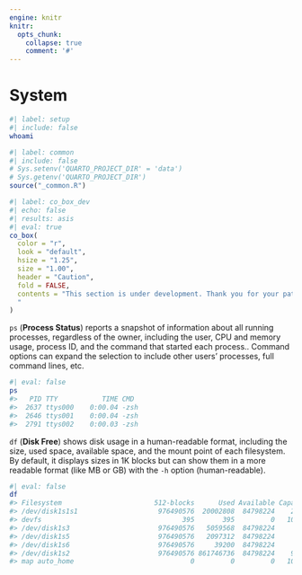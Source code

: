 ```yaml
---
engine: knitr
knitr:
  opts_chunk: 
    collapse: true
    comment: '#'
---
```


# System {#sec-sys}

```bash
#| label: setup
#| include: false
whoami
```


```r
#| label: common
#| include: false
# Sys.setenv('QUARTO_PROJECT_DIR' = 'data')
# Sys.getenv('QUARTO_PROJECT_DIR')
source("_common.R")
```


```r
#| label: co_box_dev
#| echo: false
#| results: asis
#| eval: true
co_box(
  color = "r",
  look = "default", 
  hsize = "1.25", 
  size = "1.00", 
  header = "Caution", 
  fold = FALSE,
  contents = "This section is under development. Thank you for your patience.
  "
)
```

<!-- **System Monitoring**: `top`, `htop`, `free`, `df`, `du` -->

`ps` (**Process Status**) reports a snapshot of information about all running processes, regardless of the owner, including the user, CPU and memory usage, process ID, and the command that started each process.. Command options can expand the selection to include other users' processes, full command lines, etc.

```bash
#| eval: false
ps
#>   PID TTY           TIME CMD
#>  2637 ttys000    0:00.04 -zsh
#>  2646 ttys001    0:00.04 -zsh
#>  2791 ttys002    0:00.03 -zsh
```


`df` (**Disk Free**) shows disk usage in a human-readable format, including the size, used space, available space, and the mount point of each filesystem. By default, it displays sizes in 1K blocks but can show them in a more readable format (like MB or GB) with the `-h` option (human-readable).

```bash
#| eval: false
df
#> Filesystem                       512-blocks      Used Available Capacity iused     ifree %iused  Mounted on
#> /dev/disk1s1s1                    976490576  20002808  84798224    20%  403755 423991120    0%   /
#> devfs                                   395       395         0   100%     684         0  100%   /dev
#> /dev/disk1s3                      976490576   5059568  84798224     6%    5077 423991120    0%   /System/Volumes/Preboot
#> /dev/disk1s5                      976490576   2097312  84798224     3%       1 423991120    0%   /System/Volumes/VM
#> /dev/disk1s6                      976490576     39200  84798224     1%      19 423991120    0%   /System/Volumes/Update
#> /dev/disk1s2                      976490576 861746736  84798224    92% 5662798 423991120    1%   /System/Volumes/Data
#> map auto_home                             0         0         0   100%       0         0     -   /System/Volumes/Data/home
```
